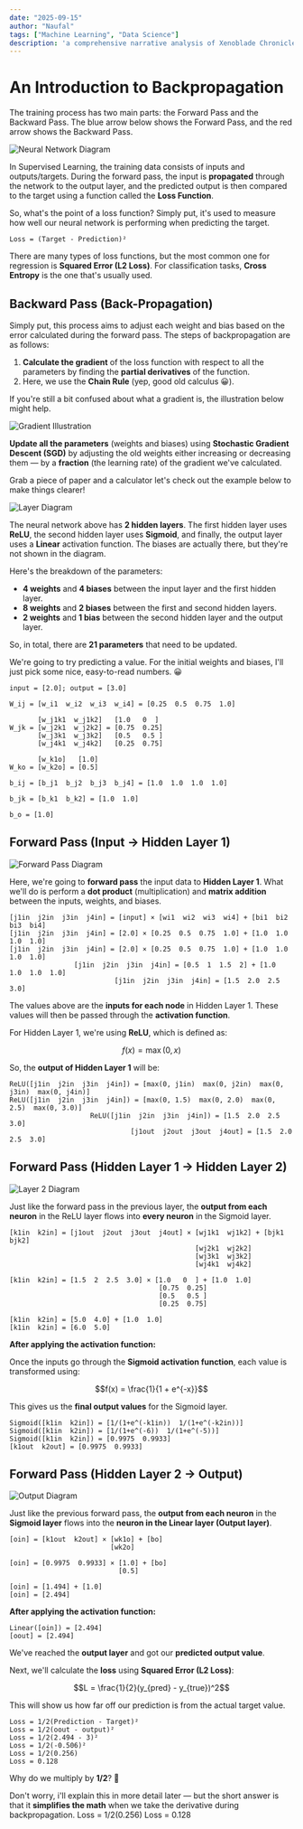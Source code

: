 ```yaml
---
date: "2025-09-15"
author: "Naufal"
tags: ["Machine Learning", "Data Science"]
description: 'a comprehensive narrative analysis of Xenoblade Chronicles 3, positioning it as the culmination of the "Klaus Saga" trilogy. It explores how the game delves into existential themes of life, death, and the importance of moving forward amidst uncertainty.'
---
```



# An Introduction to Backpropagation

The training process has two main parts: the Forward Pass and the Backward Pass. The blue arrow below shows the Forward Pass, and the red arrow shows the Backward Pass.

![Neural Network Diagram](Blog/Backpropagation/NeuralNN.png)

In Supervised Learning, the training data consists of inputs and outputs/targets. During the forward pass, the input is **propagated** through the network to the output layer, and the predicted output is then compared to the target using a function called the **Loss Function**.

So, what's the point of a loss function? Simply put, it's used to measure how well our neural network is performing when predicting the target.

```
Loss = (Target - Prediction)²
```
There are many types of loss functions, but the most common one for regression is **Squared Error (L2 Loss)**. For classification tasks, **Cross Entropy** is the one that's usually used.

## Backward Pass (Back-Propagation)

Simply put, this process aims to adjust each weight and bias based on the error calculated during the forward pass. The steps of backpropagation are as follows:

1. **Calculate the gradient** of the loss function with respect to all the parameters by finding the **partial derivatives** of the function.
2. Here, we use the **Chain Rule** (yep, good old calculus 😀).

If you're still a bit confused about what a gradient is, the illustration below might help.

![Gradient Illustration](Blog/Backpropagation/gradient.gif)

**Update all the parameters** (weights and biases) using **Stochastic Gradient Descent (SGD)** by adjusting the old weights either increasing or decreasing them — by a **fraction** (the learning rate) of the gradient we've calculated.

Grab a piece of paper and a calculator let's check out the example below to make things clearer!

![Layer Diagram](Blog/Backpropagation/Layer.png)

The neural network above has **2 hidden layers**. The first hidden layer uses **ReLU**, the second hidden layer uses **Sigmoid**, and finally, the output layer uses a **Linear** activation function. The biases are actually there, but they're not shown in the diagram.

Here's the breakdown of the parameters:

* **4 weights** and **4 biases** between the input layer and the first hidden layer.
* **8 weights** and **2 biases** between the first and second hidden layers.
* **2 weights** and **1 bias** between the second hidden layer and the output layer.

So, in total, there are **21 parameters** that need to be updated.

We're going to try predicting a value. For the initial weights and biases, I'll just pick some nice, easy-to-read numbers. 😀

```
input = [2.0]; output = [3.0]

W_ij = [w_i1  w_i2  w_i3  w_i4] = [0.25  0.5  0.75  1.0]

       [w_j1k1  w_j1k2]   [1.0   0  ]
W_jk = [w_j2k1  w_j2k2] = [0.75  0.25]
       [w_j3k1  w_j3k2]   [0.5   0.5 ]
       [w_j4k1  w_j4k2]   [0.25  0.75]

       [w_k1o]   [1.0]
W_ko = [w_k2o] = [0.5]

b_ij = [b_j1  b_j2  b_j3  b_j4] = [1.0  1.0  1.0  1.0]

b_jk = [b_k1  b_k2] = [1.0  1.0]

b_o = [1.0]
```

## Forward Pass (Input -> Hidden Layer 1)

![Forward Pass Diagram](Blog/Backpropagation/Forward.png)

Here, we're going to **forward pass** the input data to **Hidden Layer 1**. What we'll do is perform a **dot product** (multiplication) and **matrix addition** between the inputs, weights, and biases.

```
[j1in  j2in  j3in  j4in] = [input] × [wi1  wi2  wi3  wi4] + [bi1  bi2  bi3  bi4]
[j1in  j2in  j3in  j4in] = [2.0] × [0.25  0.5  0.75  1.0] + [1.0  1.0  1.0  1.0]
[j1in  j2in  j3in  j4in] = [2.0] × [0.25  0.5  0.75  1.0] + [1.0  1.0  1.0  1.0]
                [j1in  j2in  j3in  j4in] = [0.5  1  1.5  2] + [1.0  1.0  1.0  1.0]
                          [j1in  j2in  j3in  j4in] = [1.5  2.0  2.5  3.0]
```

The values above are the **inputs for each node** in Hidden Layer 1. These values will then be passed through the **activation function**.

For Hidden Layer 1, we're using **ReLU**, which is defined as:

$$f(x) = \max(0, x)$$

So, the **output of Hidden Layer 1** will be:

```
ReLU([j1in  j2in  j3in  j4in]) = [max(0, j1in)  max(0, j2in)  max(0, j3in)  max(0, j4in)]
ReLU([j1in  j2in  j3in  j4in]) = [max(0, 1.5)  max(0, 2.0)  max(0, 2.5)  max(0, 3.0)]
                    ReLU([j1in  j2in  j3in  j4in]) = [1.5  2.0  2.5  3.0]
                              [j1out  j2out  j3out  j4out] = [1.5  2.0  2.5  3.0]
```


## Forward Pass (Hidden Layer 1 -> Hidden Layer 2)

![Layer 2 Diagram](Blog/Backpropagation/Layer2.png)

Just like the forward pass in the previous layer, the **output from each neuron** in the ReLU layer flows into **every neuron** in the Sigmoid layer.
```
[k1in  k2in] = [j1out  j2out  j3out  j4out] × [wj1k1  wj1k2] + [bjk1  bjk2]
                                              [wj2k1  wj2k2]
                                              [wj3k1  wj3k2]
                                              [wj4k1  wj4k2]

[k1in  k2in] = [1.5  2  2.5  3.0] × [1.0   0  ] + [1.0  1.0]
                                     [0.75  0.25]
                                     [0.5   0.5 ]
                                     [0.25  0.75]

[k1in  k2in] = [5.0  4.0] + [1.0  1.0]
[k1in  k2in] = [6.0  5.0]
```
**After applying the activation function:**

Once the inputs go through the **Sigmoid activation function**, each value is transformed using:

$$f(x) = \frac{1}{1 + e^{-x}}$$

This gives us the **final output values** for the Sigmoid layer.
```
Sigmoid([k1in  k2in]) = [1/(1+e^(-k1in))  1/(1+e^(-k2in))]
Sigmoid([k1in  k2in]) = [1/(1+e^(-6))  1/(1+e^(-5))]
Sigmoid([k1in  k2in]) = [0.9975  0.9933]
[k1out  k2out] = [0.9975  0.9933]
```

## Forward Pass (Hidden Layer 2 -> Output)

![Output Diagram](Blog/Backpropagation/Output.png)

Just like the previous forward pass, the **output from each neuron** in the **Sigmoid layer** flows into the **neuron in the Linear layer (Output layer)**.
```
[oin] = [k1out  k2out] × [wk1o] + [bo]
                         [wk2o]

[oin] = [0.9975  0.9933] × [1.0] + [bo]
                           [0.5]

[oin] = [1.494] + [1.0]
[oin] = [2.494]
```
**After applying the activation function:**
 
```
Linear([oin]) = [2.494]
[oout] = [2.494]
```

We've reached the **output layer** and got our **predicted output value**.

Next, we'll calculate the **loss** using **Squared Error (L2 Loss)**:

$$L = \frac{1}{2}(y_{pred} - y_{true})^2$$

This will show us how far off our prediction is from the actual target value.
```
Loss = 1/2(Prediction - Target)²
Loss = 1/2(oout - output)²
Loss = 1/2(2.494 - 3)²
Loss = 1/2(-0.506)²
Loss = 1/2(0.256)
Loss = 0.128
```
Why do we multiply by **1/2**? 🤔

Don't worry, i'll explain this in more detail later — but the short answer is that it **simplifies the math** when we take the derivative during backpropagation.
Loss = 1/2(0.256)
Loss = 0.128
```
